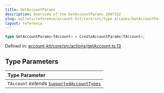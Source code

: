 ```yaml
---
title: GetAccountParams
description: Overview of the GetAccountParams 2097152
slug: wallets/reference/account-kit/core/src/type-aliases/GetAccountParams
layout: reference
---
```


```ts
type GetAccountParams<TAccount> = CreateAccountParams<TAccount>;
```

Defined in: [account-kit/core/src/actions/getAccount.ts:13](https://github.com/alchemyplatform/aa-sdk/blob/923a52171f7246172caf350853843e6680197da9/account-kit/core/src/actions/getAccount.ts#L13)

## Type Parameters

| Type Parameter                                                            |
| :------------------------------------------------------------------------ |
| `TAccount` _extends_ [`SupportedAccountTypes`](SupportedAccountTypes.mdx) |
